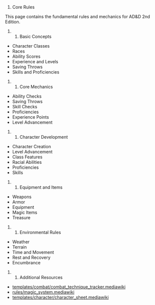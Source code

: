 # Core Rules

This page contains the fundamental rules and mechanics for AD&D 2nd Edition.

## Basic Concepts

* Character Classes
* Races
* Ability Scores
* Experience and Levels
* Saving Throws
* Skills and Proficiencies

## Core Mechanics

* Ability Checks
* Saving Throws
* Skill Checks
* Proficiencies
* Experience Points
* Level Advancement

## Character Development

* Character Creation
* Level Advancement
* Class Features
* Racial Abilities
* Proficiencies
* Skills

## Equipment and Items

* Weapons
* Armor
* Equipment
* Magic Items
* Treasure

## Environmental Rules

* Weather
* Terrain
* Time and Movement
* Rest and Recovery
* Encumbrance

## Additional Resources

* [[Combat Rules|templates/combat/combat_technique_tracker.mediawiki]]
* [[Magic System|rules/magic_system.mediawiki]]
* [[Character Sheets|templates/character/character_sheet.mediawiki]] 